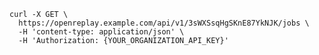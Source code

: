 
```shell
curl -X GET \
  https://openreplay.example.com/api/v1/3sWXSsqHgSKnE87YkNJK/jobs \
  -H 'content-type: application/json' \
  -H 'Authorization: {YOUR_ORGANIZATION_API_KEY}'
```
